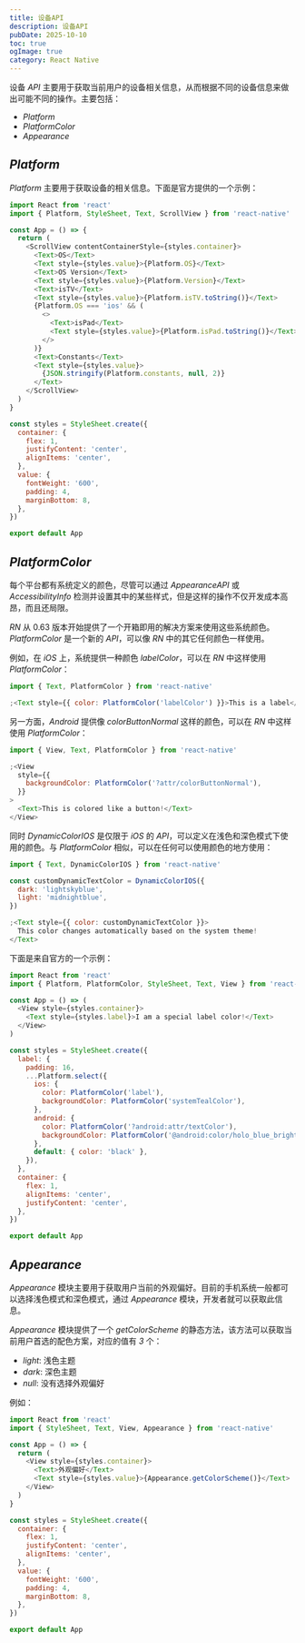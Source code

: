 ```yaml
---
title: 设备API
description: 设备API
pubDate: 2025-10-10
toc: true
ogImage: true
category: React Native
---
```


设备 _API_ 主要用于获取当前用户的设备相关信息，从而根据不同的设备信息来做出可能不同的操作。主要包括：

- _Platform_
- _PlatformColor_
- _Appearance_

## _Platform_

_Platform_ 主要用于获取设备的相关信息。下面是官方提供的一个示例：

```js
import React from 'react'
import { Platform, StyleSheet, Text, ScrollView } from 'react-native'

const App = () => {
  return (
    <ScrollView contentContainerStyle={styles.container}>
      <Text>OS</Text>
      <Text style={styles.value}>{Platform.OS}</Text>
      <Text>OS Version</Text>
      <Text style={styles.value}>{Platform.Version}</Text>
      <Text>isTV</Text>
      <Text style={styles.value}>{Platform.isTV.toString()}</Text>
      {Platform.OS === 'ios' && (
        <>
          <Text>isPad</Text>
          <Text style={styles.value}>{Platform.isPad.toString()}</Text>
        </>
      )}
      <Text>Constants</Text>
      <Text style={styles.value}>
        {JSON.stringify(Platform.constants, null, 2)}
      </Text>
    </ScrollView>
  )
}

const styles = StyleSheet.create({
  container: {
    flex: 1,
    justifyContent: 'center',
    alignItems: 'center',
  },
  value: {
    fontWeight: '600',
    padding: 4,
    marginBottom: 8,
  },
})

export default App
```

## _PlatformColor_

每个平台都有系统定义的颜色，尽管可以通过 _AppearanceAPI_ 或 _AccessibilityInfo_ 检测并设置其中的某些样式，但是这样的操作不仅开发成本高昂，而且还局限。

_RN_ 从 0.63 版本开始提供了一个开箱即用的解决方案来使用这些系统颜色。_PlatformColor_ 是一个新的 _API_，可以像 _RN_ 中的其它任何颜色一样使用。

例如，在 _iOS_ 上，系统提供一种颜色 _labelColor_，可以在 _RN_ 中这样使用 _PlatformColor_：

```js
import { Text, PlatformColor } from 'react-native'

;<Text style={{ color: PlatformColor('labelColor') }}>This is a label</Text>
```

另一方面，_Android_ 提供像 _colorButtonNormal_ 这样的颜色，可以在 _RN_ 中这样使用 _PlatformColor_：

```js
import { View, Text, PlatformColor } from 'react-native'

;<View
  style={{
    backgroundColor: PlatformColor('?attr/colorButtonNormal'),
  }}
>
  <Text>This is colored like a button!</Text>
</View>
```

同时 _DynamicColorIOS_ 是仅限于 _iOS_ 的 _API_，可以定义在浅色和深色模式下使用的颜色。与 _PlatformColor_ 相似，可以在任何可以使用颜色的地方使用：

```js
import { Text, DynamicColorIOS } from 'react-native'

const customDynamicTextColor = DynamicColorIOS({
  dark: 'lightskyblue',
  light: 'midnightblue',
})

;<Text style={{ color: customDynamicTextColor }}>
  This color changes automatically based on the system theme!
</Text>
```

下面是来自官方的一个示例：

```js
import React from 'react'
import { Platform, PlatformColor, StyleSheet, Text, View } from 'react-native'

const App = () => (
  <View style={styles.container}>
    <Text style={styles.label}>I am a special label color!</Text>
  </View>
)

const styles = StyleSheet.create({
  label: {
    padding: 16,
    ...Platform.select({
      ios: {
        color: PlatformColor('label'),
        backgroundColor: PlatformColor('systemTealColor'),
      },
      android: {
        color: PlatformColor('?android:attr/textColor'),
        backgroundColor: PlatformColor('@android:color/holo_blue_bright'),
      },
      default: { color: 'black' },
    }),
  },
  container: {
    flex: 1,
    alignItems: 'center',
    justifyContent: 'center',
  },
})

export default App
```

## _Appearance_

_Appearance_ 模块主要用于获取用户当前的外观偏好。目前的手机系统一般都可以选择浅色模式和深色模式，通过 _Appearance_ 模块，开发者就可以获取此信息。

_Appearance_ 模块提供了一个 _getColorScheme_ 的静态方法，该方法可以获取当前用户首选的配色方案，对应的值有 _3_ 个：

- _light_: 浅色主题
- _dark_: 深色主题
- _null_: 没有选择外观偏好

例如：

```js
import React from 'react'
import { StyleSheet, Text, View, Appearance } from 'react-native'

const App = () => {
  return (
    <View style={styles.container}>
      <Text>外观偏好</Text>
      <Text style={styles.value}>{Appearance.getColorScheme()}</Text>
    </View>
  )
}

const styles = StyleSheet.create({
  container: {
    flex: 1,
    justifyContent: 'center',
    alignItems: 'center',
  },
  value: {
    fontWeight: '600',
    padding: 4,
    marginBottom: 8,
  },
})

export default App
```
